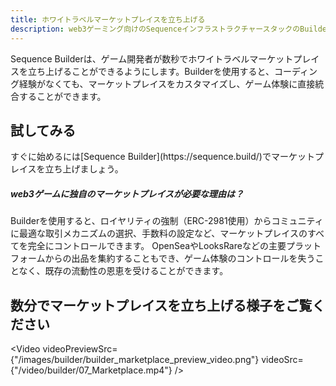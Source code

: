 ```yaml
---
title: ホワイトラベルマーケットプレイスを立ち上げる
description: web3ゲーミング向けのSequenceインフラストラクチャースタックのBuilder Marketplacesのドキュメント
---
```


Sequence Builderは、ゲーム開発者が数秒でホワイトラベルマーケットプレイスを立ち上げることができるようにします。Builderを使用すると、コーディング経験がなくても、マーケットプレイスをカスタマイズし、ゲーム体験に直接統合することができます。

## 試してみる

<Note>
  すぐに始めるには[Sequence Builder](https://sequence.build/)でマーケットプレイスを立ち上げましょう。
</Note>

##### web3ゲームに独自のマーケットプレイスが必要な理由は？

Builderを使用すると、ロイヤリティの強制（ERC-2981使用）からコミュニティに最適な取引メカニズムの選択、手数料の設定など、マーケットプレイスのすべてを完全にコントロールできます。
OpenSeaやLooksRareなどの主要プラットフォームからの出品を集約することもでき、ゲーム体験のコントロールを失うことなく、既存の流動性の恩恵を受けることができます。

## 数分でマーケットプレイスを立ち上げる様子をご覧ください

<Video videoPreviewSrc={"/images/builder/builder_marketplace_preview_video.png"} videoSrc={"/video/builder/07_Marketplace.mp4"} />
